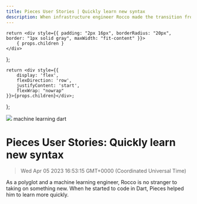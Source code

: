 ```yaml
---
title: Pieces User Stories | Quickly learn new syntax
description: When infrastructure engineer Rocco made the transition from student to employee, Pieces was right there with her.
---
```


    return <div style={{ padding: "2px 16px", borderRadius: "20px", border: "1px solid gray", maxWidth: "fit-content" }}>
        { props.children }
    </div>
};

    return <div style={{
        display: 'flex',
        flexDirection: 'row',
        justifyContent: 'start',
        flexWrap: "nowrap"
    }}>{props.children}</div>;

};

<link rel="canonical" href="https://code.pieces.app/blog/pieces-user-stories-quickly-learn-new-syntax" />

![](https://uploads-ssl.webflow.com/6143afec68f555387049efb3/62ed602c6b23f23ac048fb55_rocco_blog.png)
<GridFlexRow><Tag>machine learning</Tag> <Tag>dart</Tag></GridFlexRow>

# Pieces User Stories: Quickly learn new syntax
> Wed Apr 05 2023 16:53:15 GMT+0000 (Coordinated Universal Time)

As a polyglot and a machine learning engineer, Rocco is no stranger to taking on something new. When he started to code in Dart, Pieces helped him to learn more quickly.
